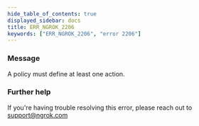 ```yaml
---
hide_table_of_contents: true
displayed_sidebar: docs
title: ERR_NGROK_2206
keywords: ["ERR_NGROK_2206", "error 2206"]
---
```


### Message

A policy must define at least one action.

### Further help

If you're having trouble resolving this error, please reach out to [support@ngrok.com](mailto:support@ngrok.com?subject=Help%20with%20ERR_NGROK_2206)
